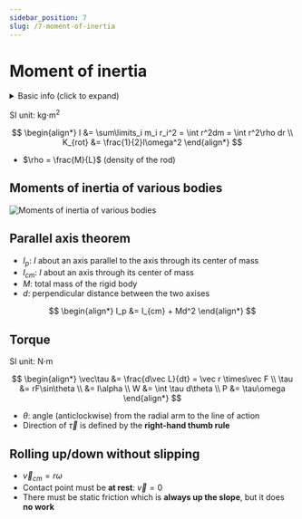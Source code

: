 ```yaml
---
sidebar_position: 7
slug: /7-moment-of-inertia
---
```


# Moment of inertia

<details>
<summary>Basic info (click to expand)</summary>

- $s = r\theta$ , $\omega = \frac{d\theta}{dt}$ , $\alpha = \frac{d\omega}{dt}$
- **Anticlockwise** rotation: $\Delta\theta > 0$
- Direction of $\vec\omega$ is defined by the **right-hand thumb rule**

$$
\begin{align*}
v_{tan} &= r\omega \\
a_{tan} &= r\alpha \\
a_{rad} &= \frac{v^2}{r} = \omega^2 r
\end{align*}
$$

</details>

SI unit: kg$\cdot$m$^2$

$$
\begin{align*}
I &= \sum\limits_i m_i r_i^2 = \int r^2dm = \int r^2\rho dr \\
K_{rot} &= \frac{1}{2}I\omega^2
\end{align*}
$$

- $\rho = \frac{M}{L}$ (density of the rod)

## Moments of inertia of various bodies

![Moments of inertia of various bodies](/img/figures/moment-of-inertia-of-various-bodies.png)

## Parallel axis theorem

- $I_p$: $I$ about an axis parallel to the axis through its center of mass
- $I_{cm}$: $I$ about an axis through its center of mass
- $M$: total mass of the rigid body
- $d$: perpendicular distance between the two axises

$$
\begin{align*}
I_p &= I_{cm} + Md^2
\end{align*}
$$

## Torque

SI unit: N$\cdot$m

$$
\begin{align*}
\vec\tau &= \frac{d\vec L}{dt} = \vec r \times\vec F \\
\tau &= rF\sin\theta \\
&= I\alpha \\
W &= \int \tau d\theta \\
P &= \tau\omega
\end{align*}
$$

- $\theta$: angle (anticlockwise) from the radial arm to the line of action
- Direction of $\vec\tau$ is defined by the **right-hand thumb rule**

## Rolling up/down without slipping

- $\vec v_{cm} = r\omega$
- Contact point must be **at rest**: $\vec v = 0$
- There must be static friction which is **always up the slope**, but it does **no work**
